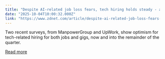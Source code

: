 ```yaml
---
title: "Despite AI-related job loss fears, tech hiring holds steady - and here are the most in-demand skills"
date: "2025-10-04T10:00:32.000Z"
link: "https://www.zdnet.com/article/despite-ai-related-job-loss-fears-tech-hiring-holds-steady-and-here-are-the-most-in-demand-skills/"
---
```


Two recent surveys, from ManpowerGroup and UpWork, show optimism for tech-related hiring for both jobs and gigs, now and into the remainder of the quarter.

[Read more](https://www.zdnet.com/article/despite-ai-related-job-loss-fears-tech-hiring-holds-steady-and-here-are-the-most-in-demand-skills/)
